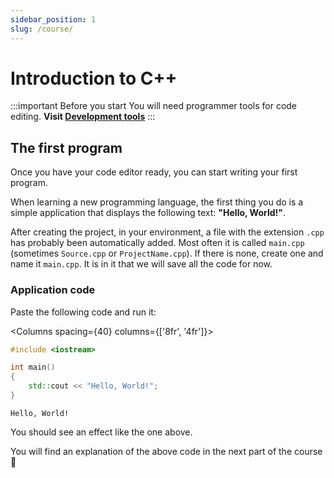 ```yaml
---
sidebar_position: 1
slug: /course/
---
```



# Introduction to C++

:::important Before you start
You will need programmer tools for code editing.
<b>Visit <a href="/tools">Development tools</a></b>
:::

## The first program

Once you have your code editor ready, you can start writing your first program.

When learning a new programming language, the first thing you do
is a simple application that displays the following text: **"Hello, World!"**.

After creating the project, in your environment, a file with the extension `.cpp` has probably been automatically added.
Most often it is called `main.cpp` (sometimes `Source.cpp` or `ProjectName.cpp`).
If there is none, create one and name it `main.cpp`.
It is in it that we will save all the code for now.

### Application code

Paste the following code and run it:

<Columns spacing={40} columns={['8fr', '4fr']}>
<div>

```cpp title="main.cpp"
#include <iostream>

int main()
{
	std::cout << "Hello, World!";
}
```

</div>

<div>

```plaintext title="Result (console)"
Hello, World!
```

</div>
</Columns>


You should see an effect like the one above.

You will find an explanation of the above code in the next part of the course 🙂

